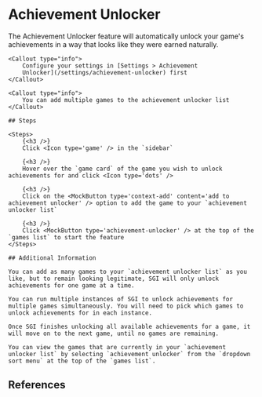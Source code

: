 

# Achievement Unlocker

<References page='/features/achievement-unlocker'>
    The Achievement Unlocker feature will automatically unlock your game's achievements in a way that looks like they were earned naturally.

    <Callout type="info">
        Configure your settings in [Settings > Achievement
        Unlocker](/settings/achievement-unlocker) first
    </Callout>

    <Callout type="info">
        You can add multiple games to the achievement unlocker list
    </Callout>

    ## Steps

    <Steps>
        {<h3 />}
        Click <Icon type='game' /> in the `sidebar`

        {<h3 />}
        Hover over the `game card` of the game you wish to unlock achievements for and click <Icon type='dots' />

        {<h3 />}
        Click on the <MockButton type='context-add' content='add to achievement unlocker' /> option to add the game to your `achievement unlocker list`

        {<h3 />}
        Click <MockButton type='achievement-unlocker' /> at the top of the `games list` to start the feature
    </Steps>

    ## Additional Information

    You can add as many games to your `achievement unlocker list` as you like, but to remain looking legitimate, SGI will only unlock achievements for one game at a time.

    You can run multiple instances of SGI to unlock achievements for multiple games simultaneously. You will need to pick which games to unlock achievements for in each instance.

    Once SGI finishes unlocking all available achievements for a game, it will move on to the next game, until no games are remaining.

    You can view the games that are currently in your `achievement unlocker list` by selecting `achievement unlocker` from the `dropdown sort menu` at the top of the `games list`.
</References>

## References